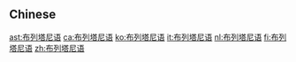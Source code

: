 {{also|布列塔尼語}}
==Chinese==
{{zh-see|布列塔尼語}}

[[ast:布列塔尼语]]
[[ca:布列塔尼语]]
[[ko:布列塔尼语]]
[[it:布列塔尼语]]
[[nl:布列塔尼语]]
[[fi:布列塔尼语]]
[[zh:布列塔尼语]]
